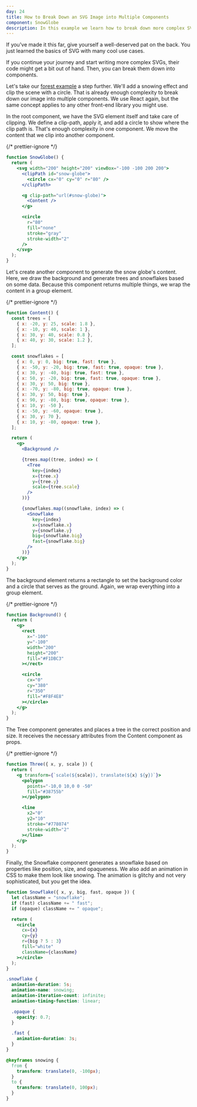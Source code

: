 ```yaml
---
day: 24
title: How to Break Down an SVG Image into Multiple Components
component: SnowGlobe
description: In this example we learn how to break down more complex SVG images into multiple components.
---
```



If you've made it this far, give yourself a well-deserved pat on the back. You just learned the basics of SVG with many cool use cases.

If you continue your journey and start writing more complex SVGs, their code might get a bit out of hand. Then, you can break them down into components.

Let's take our [forest example](/svg/forest) a step further. We'll add a snowing effect and clip the scene with a circle. That is already enough complexity to break down our image into multiple components. We use React again, but the same concept applies to any other front-end library you might use.

In the root component, we have the SVG element itself and take care of clipping. We define a clip-path, apply it, and add a circle to show where the clip path is. That's enough complexity in one component. We move the content that we clip into another component.

<Final>

{/* prettier-ignore */}
```jsx
function SnowGlobe() {
  return (
    <svg width="200" height="200" viewBox="-100 -100 200 200">
      <clipPath id="snow-globe">
        <circle cx="0" cy="0" r="80" />
      </clipPath>

      <g clip-path="url(#snow-globe)">
        <Content />
      </g>

      <circle
        r="80"
        fill="none"
        stroke="gray"
        stroke-width="2"
      />
    </svg>
  );
}
```

Let's create another component to generate the snow globe's content. Here, we draw the background and generate trees and snowflakes based on some data. Because this component returns multiple things, we wrap the content in a group element.

{/* prettier-ignore */}
```jsx
function Content() {
  const trees = [
    { x: -20, y: 25, scale: 1.8 },
    { x: -10, y: 40, scale: 1 },
    { x: 30, y: 40, scale: 0.8 },
    { x: 40, y: 30, scale: 1.2 },
  ];

  const snowflakes = [
    { x: 0, y: 0, big: true, fast: true },
    { x: -50, y: -20, big: true, fast: true, opaque: true },
    { x: 30, y: -40, big: true, fast: true },
    { x: 50, y: -20, big: true, fast: true, opaque: true },
    { x: 30, y: 50, big: true },
    { x: -70, y: -80, big: true, opaque: true },
    { x: 30, y: 50, big: true },
    { x: 90, y: -80, big: true, opaque: true },
    { x: 10, y: -50 },
    { x: -50, y: -60, opaque: true },
    { x: 30, y: 70 },
    { x: 10, y: -80, opaque: true },
  ];

  return (
    <g>
      <Background />

      {trees.map((tree, index) => (
        <Tree
          key={index}
          x={tree.x}
          y={tree.y}
          scale={tree.scale}
        />
      ))}

      {snowflakes.map((snowflake, index) => (
        <Snowflake
          key={index}
          x={snowflake.x}
          y={snowflake.y}
          big={snowflake.big}
          fast={snowflake.big}
        />
      ))}
    </g>
  );
}
```

The background element returns a rectangle to set the background color and a circle that serves as the ground. Again, we wrap everything into a group element.

{/* prettier-ignore */}
```jsx
function Background() {
  return (
    <g>
      <rect
        x="-100"
        y="-100"
        width="200"
        height="200"
        fill="#F1DBC3"
      ></rect>

      <circle
        cx="0"
        cy="380"
        r="350"
        fill="#F8F4E8"
      ></circle>
    </g>
  );
}
```

The Tree component generates and places a tree in the correct position and size. It receives the necessary attributes from the Content component as props.

{/* prettier-ignore */}
```jsx
function Three({ x, y, scale }) {
  return (
    <g transform={`scale(${scale}), translate(${x} ${y})`}>
      <polygon
        points="-10,0 10,0 0 -50"
        fill="#38755b"
      ></polygon>

      <line
        x2="0"
        y2="10"
        stroke="#778074"
        stroke-width="2"
      ></line>
    </g>
  );
}
```

Finally, the Snowflake component generates a snowflake based on properties like position, size, and opaqueness. We also add an animation in CSS to make them look like snowing. The animation is glitchy and not very sophisticated, but you get the idea.

```jsx
function Snowflake({ x, y, big, fast, opaque }) {
  let className = "snowflake";
  if (fast) className += " fast";
  if (opaque) className += " opaque";

  return (
    <circle
      cx={x}
      cy={y}
      r={big ? 5 : 3}
      fill="white"
      className={className}
    ></circle>
  );
}
```

```css
.snowflake {
  animation-duration: 5s;
  animation-name: snowing;
  animation-iteration-count: infinite;
  animation-timing-function: linear;

  .opaque {
    opacity: 0.7;
  }

  .fast {
    animation-duration: 3s;
  }
}

@keyframes snowing {
  from {
    transform: translate(0, -100px);
  }
  to {
    transform: translate(0, 100px);
  }
}
```

</Final>
